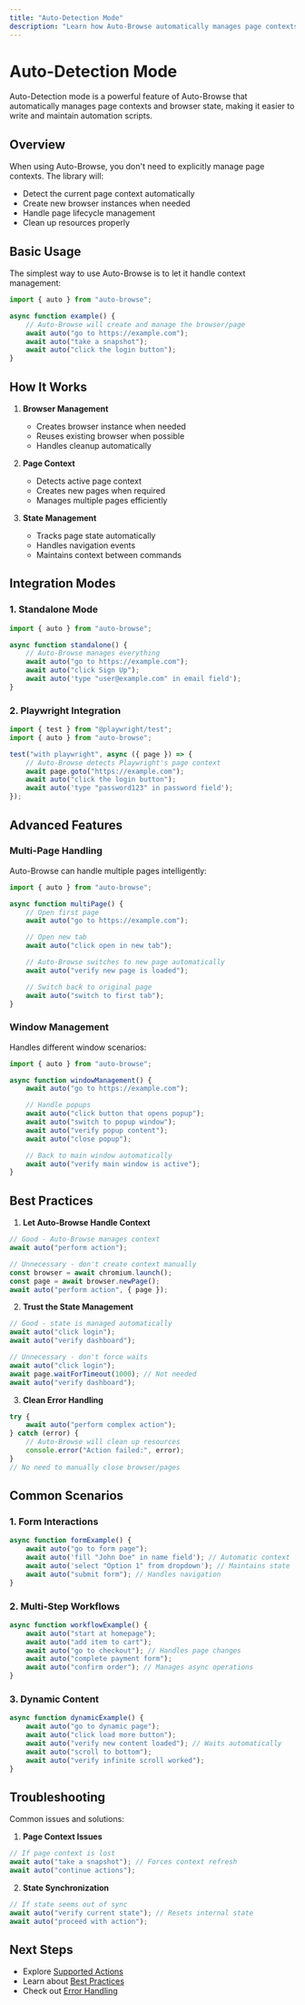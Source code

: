 ```yaml
---
title: "Auto-Detection Mode"
description: "Learn how Auto-Browse automatically manages page contexts and browser state"
---
```


# Auto-Detection Mode

Auto-Detection mode is a powerful feature of Auto-Browse that automatically manages page contexts and browser state, making it easier to write and maintain automation scripts.

## Overview

When using Auto-Browse, you don't need to explicitly manage page contexts. The library will:

- Detect the current page context automatically
- Create new browser instances when needed
- Handle page lifecycle management
- Clean up resources properly

## Basic Usage

The simplest way to use Auto-Browse is to let it handle context management:

```typescript
import { auto } from "auto-browse";

async function example() {
	// Auto-Browse will create and manage the browser/page
	await auto("go to https://example.com");
	await auto("take a snapshot");
	await auto("click the login button");
}
```

## How It Works

1. **Browser Management**

   - Creates browser instance when needed
   - Reuses existing browser when possible
   - Handles cleanup automatically

2. **Page Context**

   - Detects active page context
   - Creates new pages when required
   - Manages multiple pages efficiently

3. **State Management**
   - Tracks page state automatically
   - Handles navigation events
   - Maintains context between commands

## Integration Modes

### 1. Standalone Mode

```typescript
import { auto } from "auto-browse";

async function standalone() {
	// Auto-Browse manages everything
	await auto("go to https://example.com");
	await auto("click Sign Up");
	await auto('type "user@example.com" in email field');
}
```

### 2. Playwright Integration

```typescript
import { test } from "@playwright/test";
import { auto } from "auto-browse";

test("with playwright", async ({ page }) => {
	// Auto-Browse detects Playwright's page context
	await page.goto("https://example.com");
	await auto("click the login button");
	await auto('type "password123" in password field');
});
```

## Advanced Features

### Multi-Page Handling

Auto-Browse can handle multiple pages intelligently:

```typescript
import { auto } from "auto-browse";

async function multiPage() {
	// Open first page
	await auto("go to https://example.com");

	// Open new tab
	await auto("click open in new tab");

	// Auto-Browse switches to new page automatically
	await auto("verify new page is loaded");

	// Switch back to original page
	await auto("switch to first tab");
}
```

### Window Management

Handles different window scenarios:

```typescript
import { auto } from "auto-browse";

async function windowManagement() {
	await auto("go to https://example.com");

	// Handle popups
	await auto("click button that opens popup");
	await auto("switch to popup window");
	await auto("verify popup content");
	await auto("close popup");

	// Back to main window automatically
	await auto("verify main window is active");
}
```

## Best Practices

1. **Let Auto-Browse Handle Context**

```typescript
// Good - Auto-Browse manages context
await auto("perform action");

// Unnecessary - don't create context manually
const browser = await chromium.launch();
const page = await browser.newPage();
await auto("perform action", { page });
```

2. **Trust the State Management**

```typescript
// Good - state is managed automatically
await auto("click login");
await auto("verify dashboard");

// Unnecessary - don't force waits
await auto("click login");
await page.waitForTimeout(1000); // Not needed
await auto("verify dashboard");
```

3. **Clean Error Handling**

```typescript
try {
	await auto("perform complex action");
} catch (error) {
	// Auto-Browse will clean up resources
	console.error("Action failed:", error);
}
// No need to manually close browser/pages
```

## Common Scenarios

### 1. Form Interactions

```typescript
async function formExample() {
	await auto("go to form page");
	await auto('fill "John Doe" in name field'); // Automatic context
	await auto('select "Option 1" from dropdown'); // Maintains state
	await auto("submit form"); // Handles navigation
}
```

### 2. Multi-Step Workflows

```typescript
async function workflowExample() {
	await auto("start at homepage");
	await auto("add item to cart");
	await auto("go to checkout"); // Handles page changes
	await auto("complete payment form");
	await auto("confirm order"); // Manages async operations
}
```

### 3. Dynamic Content

```typescript
async function dynamicExample() {
	await auto("go to dynamic page");
	await auto("click load more button");
	await auto("verify new content loaded"); // Waits automatically
	await auto("scroll to bottom");
	await auto("verify infinite scroll worked");
}
```

## Troubleshooting

Common issues and solutions:

1. **Page Context Issues**

```typescript
// If page context is lost
await auto("take a snapshot"); // Forces context refresh
await auto("continue actions");
```

2. **State Synchronization**

```typescript
// If state seems out of sync
await auto("verify current state"); // Resets internal state
await auto("proceed with action");
```

## Next Steps

- Explore [Supported Actions](/actions/clicking)
- Learn about [Best Practices](/best-practices/writing-commands)
- Check out [Error Handling](/best-practices/ui-interaction)
